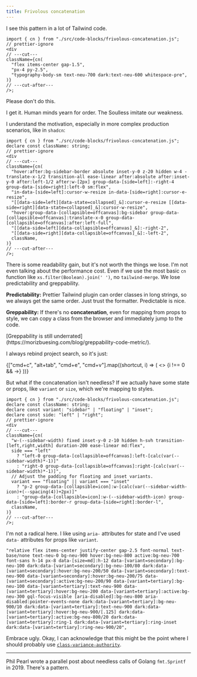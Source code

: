 ```yaml
---
title: Frivolous concatenation
---
```



I see this pattern in a lot of Tailwind code.

```tsx twoslash
import { cn } from "./src/code-blocks/frivolous-concatenation.js";
// prettier-ignore
<div
// ---cut---
className={cn(
  "flex items-center gap-1.5",
  "px-4 py-2.5",
  "typography-body-sm text-neu-700 dark:text-neu-600 whitespace-pre",
)}
// ---cut-after---
/>;
```

Please don't do this.

I get it. Human minds yearn for order. The Soulless imitate our weakness.

I understand the motivation, especially in more complex production scenarios,
like in `shadcn`:

```tsx line-numbers=293 twoslash github="https://github.com/shadcn-ui/ui/blob/ac306c60f569c342b6e0b3586867efd7a7658766/apps/v4/registry/new-york-v4/ui/sidebar.tsx#L293-L300"
import { cn } from "./src/code-blocks/frivolous-concatenation.js";
declare const className: string;
// prettier-ignore
<div
// ---cut---
className={cn(
  "hover:after:bg-sidebar-border absolute inset-y-0 z-20 hidden w-4 -translate-x-1/2 transition-all ease-linear after:absolute after:inset-y-0 after:left-1/2 after:w-[2px] group-data-[side=left]:-right-4 group-data-[side=right]:left-0 sm:flex",
  "in-data-[side=left]:cursor-w-resize in-data-[side=right]:cursor-e-resize",
  "[[data-side=left][data-state=collapsed]_&]:cursor-e-resize [[data-side=right][data-state=collapsed]_&]:cursor-w-resize",
  "hover:group-data-[collapsible=offcanvas]:bg-sidebar group-data-[collapsible=offcanvas]:translate-x-0 group-data-[collapsible=offcanvas]:after:left-full",
  "[[data-side=left][data-collapsible=offcanvas]_&]:-right-2",
  "[[data-side=right][data-collapsible=offcanvas]_&]:-left-2",
  className,
)}
// ---cut-after---
/>;
```

There is some readability gain, but it's not worth the things we lose. I'm not
even talking about the performance cost. Even if we use the most basic `cn`
function like `xs.filter(Boolean).join(' ')`, no `tailwind-merge`. We lose
predictability and greppability.

**Predictability:** Prettier Tailwind plugin can order classes in long strings,
so we always get the same order. Just trust the formatter. Predictable is nice.

**Greppability:** If there's no **concatenation**, even for mapping from props
to style, we can copy a class from the browser and immediately jump to the code.

<aside>
  [Greppability is still
  underrated](https://morizbuesing.com/blog/greppability-code-metric/).
</aside>

I always rebind project search, so it's just:

<div className="-mt-7 flex items-center gap-1">
  {["cmd+c", "alt+tab", "cmd+e", "cmd+v"].map((shortcut, i) => (
    <>
      {i !== 0 && <span className="translate-y-px opacity-60">→</span>}
      <Shortcut shortcut={shortcut} />
    </>
  ))}
</div>

But what if the concatenation isn't needless? If we actually have some state or
props, like `variant` or `size`, which we're mapping to styles.

```tsx line-numbers=231 twoslash github="https://github.com/shadcn-ui/ui/blob/ac306c60f569c342b6e0b3586867efd7a7658766/apps/v4/registry/new-york-v4/ui/sidebar.tsx#L231-L241"
import { cn } from "./src/code-blocks/frivolous-concatenation.js";
declare const className: string;
declare const variant: "sidebar" | "floating" | "inset";
declare const side: "left" | "right";
// prettier-ignore
<div
// ---cut---
className={cn(
  "w-(--sidebar-width) fixed inset-y-0 z-10 hidden h-svh transition-[left,right,width] duration-200 ease-linear md:flex",
  side === "left"
    ? "left-0 group-data-[collapsible=offcanvas]:left-[calc(var(--sidebar-width)*-1)]"
    : "right-0 group-data-[collapsible=offcanvas]:right-[calc(var(--sidebar-width)*-1)]",
  // Adjust the padding for floating and inset variants.
  variant === "floating" || variant === "inset"
    ? "p-2 group-data-[collapsible=icon]:w-[calc(var(--sidebar-width-icon)+(--spacing(4))+2px)]"
    : "group-data-[collapsible=icon]:w-(--sidebar-width-icon) group-data-[side=left]:border-r group-data-[side=right]:border-l",
  className,
)}
// ---cut-after---
/>;
```

I'm not a radical here. I like using `aria-` attributes for state and I've used
`data-` attributes for props like `variant`.

```tsx wrap github="https://github.com/graphql/graphql.github.io/blob/82ac0f2c1c53f0d50a6755a63eb19afbdc22a77c/src/app/conf/_design-system/button.tsx#L61"
"relative flex items-center justify-center gap-2.5 font-normal text-base/none text-neu-0 bg-neu-900 hover:bg-neu-800 active:bg-neu-700 font-sans h-14 px-8 data-[size=md]:h-12 data-[variant=secondary]:bg-neu-100 dark:data-[variant=secondary]:bg-neu-100/80 dark:data-[variant=secondary]:hover:bg-neu-200/50 data-[variant=secondary]:text-neu-900 data-[variant=secondary]:hover:bg-neu-200/75 data-[variant=secondary]:active:bg-neu-200/90 data-[variant=tertiary]:bg-neu-100 data-[variant=tertiary]:text-neu-900 data-[variant=tertiary]:hover:bg-neu-200 data-[variant=tertiary]:active:bg-neu-300 gql-focus-visible [aria-disabled]:bg-neu-800 aria-disabled:pointer-events-none dark:data-[variant=tertiary]:bg-neu-900/10 dark:data-[variant=tertiary]:text-neu-900 dark:data-[variant=tertiary]:hover:bg-neu-900/[.125] dark:data-[variant=tertiary]:active:bg-neu-800/20 dark:data-[variant=tertiary]:ring-1 dark:data-[variant=tertiary]:ring-inset dark:data-[variant=tertiary]:ring-neu-900/20",
```

Embrace ugly. Okay, I can acknowledge that this might be the point where I
should probably use
[`class-variance-authority`](https://github.com/joe-bell/cva).

---

Phil Pearl wrote a parallel post about needless calls of Golang `fmt.Sprintf`
in 2019. There's a pattern.

